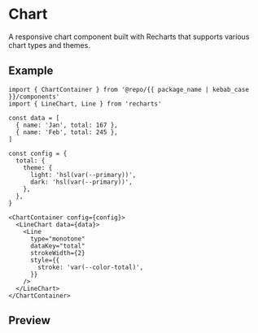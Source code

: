 
<Meta of={Stories} />

# Chart

A responsive chart component built with Recharts that supports various chart types and themes.

## Example

```tsx
import { ChartContainer } from '@repo/{{ package_name | kebab_case }}/components'
import { LineChart, Line } from 'recharts'

const data = [
  { name: 'Jan', total: 167 },
  { name: 'Feb', total: 245 },
]

const config = {
  total: {
    theme: {
      light: 'hsl(var(--primary))',
      dark: 'hsl(var(--primary))',
    },
  },
}

<ChartContainer config={config}>
  <LineChart data={data}>
    <Line
      type="monotone"
      dataKey="total"
      strokeWidth={2}
      style={{
        stroke: 'var(--color-total)',
      }}
    />
  </LineChart>
</ChartContainer>
```

## Preview

<Primary />
